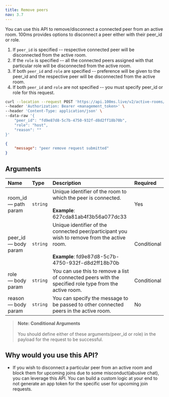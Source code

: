 ```yaml
---
title: Remove peers
nav: 3.7
---
```


You can use this API to remove/disconnect a connected peer from an active room. 100ms provides options to disconnect a peer either with their peer_id or role.

1. If `peer_id` is specified -- respective connected peer will be disconnected from the active room.
2. If the `role` is specified -- all the connected peers assigned with that particular role will be disconnected from the active room.
3. If both `peer_id` and `role` are specified -- preference will be given to the peer_id and the respective peer will be disconnected from the active room.
4. If both `peer_id` and `role` are not specified -- you must specify peer_id or role for this request.

<PostRequest title="https://api.100ms.live/v2/active-rooms/<room_id>/remove-peers" />
<Request id="req-0">

```bash
curl --location --request POST 'https://api.100ms.live/v2/active-rooms/<room_id>/remove-peers' \
--header 'Authorization: Bearer <management_token>' \
--header 'Content-Type: application/json' \
--data-raw '{
    "peer_id": "fd9e87d8-5c7b-4750-932f-d8d2ff18b70b",
    "role": "host",
    "reason": ""
}'
```

</Request>
<ResponseBox id="res-0" status="200 OK">

```json
{
    "message": "peer remove request submitted"
}
```

</ResponseBox>

## Arguments

| Name                       | Type     | Description                                                                                                                                              | Required    |
| :------------------------- | :------- | :------------------------------------------------------------------------------------------------------------------------------------------------------- | :---------- |
| room_id <br/> — path param | `string` | Unique identifier of the room to which the peer is connected. <br/><br/>**Example**: 627cda81ab4f3b56a077dc33                                            | Yes         |
| peer_id <br/> — body param | `string` | Unique identifier of the connected peer/participant you wish to remove from the active room. <br/><br/>**Example**: fd9e87d8-5c7b-4750-932f-d8d2ff18b70b | Conditional |
| role <br/> — body param    | `string` | You can use this to remove a list of connected peers with the specified role type from the active room.                                                  | Conditional |
| reason <br/> — body param  | `string` | You can specify the message to be passed to other connected peers in the active room.                                                                    | No          |

> **Note: Conditional Arguments** <br/><br/> You should define either of these arguments(peer_id or role) in the payload for the request to be successful.

## Why would you use this API?

-   If you wish to disconnect a particular peer from an active room and block them for upcoming joins due to some misconduct(abusive chat), you can leverage this API. You can build a custom logic at your end to not generate an app token for the specific user for upcoming join requests.
